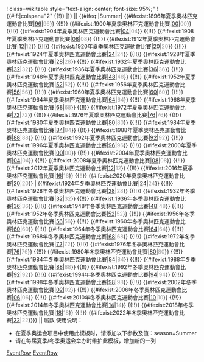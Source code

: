 ! class=wikitable style="text-align: center; font-size: 95%;"
! {{#if:{{{pictogram|}}}|colspan="2" {{!}} |}}{{{header|比賽項目}}} || {{#ifeq:{{{season|}}}|Summer| {{#ifexist:1896年夏季奧林匹克運動會{{{sport}}}比賽|[[1896年夏季奧林匹克運動會{{{sport}}}比賽|96]]|<font color=#A0A0A0>96</font>}} {{!!}} {{#ifexist:1900年夏季奧林匹克運動會{{{sport}}}比賽|[[1900年夏季奧林匹克運動會{{{sport}}}比賽|00]]|<font color=#A0A0A0>00</font>}} {{!!}} {{#ifexist:1904年夏季奧林匹克運動會{{{sport}}}比賽|[[1904年夏季奧林匹克運動會{{{sport}}}比賽|04]]|<font color=#A0A0A0>04</font>}} {{!!}} {{#ifexist:1908年夏季奧林匹克運動會{{{sport}}}比賽|[[1908年夏季奧林匹克運動會{{{sport}}}比賽|08]]|<font color=#A0A0A0>08</font>}} {{!!}} {{#ifexist:1912年夏季奧林匹克運動會{{{sport}}}比賽|[[1912年夏季奧林匹克運動會{{{sport}}}比賽|12]]|<font color=#A0A0A0>12</font>}} {{!!}} {{#ifexist:1920年夏季奧林匹克運動會{{{sport}}}比賽|[[1920年夏季奧林匹克運動會{{{sport}}}比賽|20]]|<font color=#A0A0A0>20</font>}} {{!!}} {{#ifexist:1924年夏季奧林匹克運動會{{{sport}}}比賽|[[1924年夏季奧林匹克運動會{{{sport}}}比賽|24]]|<font color=#A0A0A0>24</font>}} {{!!}} {{#ifexist:1928年夏季奧林匹克運動會{{{sport}}}比賽|[[1928年夏季奧林匹克運動會{{{sport}}}比賽|28]]|<font color=#A0A0A0>28</font>}} {{!!}} {{#ifexist:1932年夏季奧林匹克運動會{{{sport}}}比賽|[[1932年夏季奧林匹克運動會{{{sport}}}比賽|32]]|<font color=#A0A0A0>32</font>}} {{!!}} {{#ifexist:1936年夏季奧林匹克運動會{{{sport}}}比賽|[[1936年夏季奧林匹克運動會{{{sport}}}比賽|36]]|<font color=#A0A0A0>36</font>}} {{!!}} {{#ifexist:1948年夏季奧林匹克運動會{{{sport}}}比賽|[[1948年夏季奧林匹克運動會{{{sport}}}比賽|48]]|<font color=#A0A0A0>48</font>}} {{!!}} {{#ifexist:1952年夏季奧林匹克運動會{{{sport}}}比賽|[[1952年夏季奧林匹克運動會{{{sport}}}比賽|52]]|<font color=#A0A0A0>52</font>}} {{!!}} {{#ifexist:1956年夏季奧林匹克運動會{{{sport}}}比賽|[[1956年夏季奧林匹克運動會{{{sport}}}比賽|56]]|<font color=#A0A0A0>56</font>}} {{!!}} {{#ifexist:1960年夏季奧林匹克運動會{{{sport}}}比賽|[[1960年夏季奧林匹克運動會{{{sport}}}比賽|60]]|<font color=#A0A0A0>60</font>}} {{!!}} {{#ifexist:1964年夏季奧林匹克運動會{{{sport}}}比賽|[[1964年夏季奧林匹克運動會{{{sport}}}比賽|64]]|<font color=#A0A0A0>64</font>}} {{!!}} {{#ifexist:1968年夏季奧林匹克運動會{{{sport}}}比賽|[[1968年夏季奧林匹克運動會{{{sport}}}比賽|68]]|<font color=#A0A0A0>68</font>}} {{!!}} {{#ifexist:1972年夏季奧林匹克運動會{{{sport}}}比賽|[[1972年夏季奧林匹克運動會{{{sport}}}比賽|72]]|<font color=#A0A0A0>72</font>}} {{!!}} {{#ifexist:1976年夏季奧林匹克運動會{{{sport}}}比賽|[[1976年夏季奧林匹克運動會{{{sport}}}比賽|76]]|<font color=#A0A0A0>76</font>}} {{!!}} {{#ifexist:1980年夏季奧林匹克運動會{{{sport}}}比賽|[[1980年夏季奧林匹克運動會{{{sport}}}比賽|80]]|<font color=#A0A0A0>80</font>}} {{!!}} {{#ifexist:1984年夏季奧林匹克運動會{{{sport}}}比賽|[[1984年夏季奧林匹克運動會{{{sport}}}比賽|84]]|<font color=#A0A0A0>84</font>}} {{!!}} {{#ifexist:1988年夏季奧林匹克運動會{{{sport}}}比賽|[[1988年夏季奧林匹克運動會{{{sport}}}比賽|88]]|<font color=#A0A0A0>88</font>}} {{!!}} {{#ifexist:1992年夏季奧林匹克運動會{{{sport}}}比賽|[[1992年夏季奧林匹克運動會{{{sport}}}比賽|92]]|<font color=#A0A0A0>92</font>}} {{!!}} {{#ifexist:1996年夏季奧林匹克運動會{{{sport}}}比賽|[[1996年夏季奧林匹克運動會{{{sport}}}比賽|96]]|<font color=#A0A0A0>96</font>}} {{!!}} {{#ifexist:2000年夏季奧林匹克運動會{{{sport}}}比賽|[[2000年夏季奧林匹克運動會{{{sport}}}比賽|00]]|<font color=#A0A0A0>00</font>}} {{!!}} {{#ifexist:2004年夏季奧林匹克運動會{{{sport}}}比賽|[[2004年夏季奧林匹克運動會{{{sport}}}比賽|04]]|<font color=#A0A0A0>04</font>}} {{!!}} {{#ifexist:2008年夏季奧林匹克運動會{{{sport}}}比賽|[[2008年夏季奧林匹克運動會{{{sport}}}比賽|08]]|<font color=#A0A0A0>08</font>}} {{!!}} {{#ifexist:2012年夏季奧林匹克運動會{{{sport}}}比賽|[[2012年夏季奧林匹克運動會{{{sport}}}比賽|12]]|<font color=#A0A0A0>12</font>}} {{!!}} {{#ifexist:2016年夏季奧林匹克運動會{{{sport}}}比賽|[[2016年夏季奧林匹克運動會{{{sport}}}比賽|16]]|<font color=#A0A0A0>16</font>}} {{!!}} {{#ifexist:2020年夏季奧林匹克運動會{{{sport}}}比賽|[[2020年夏季奧林匹克運動會{{{sport}}}比賽|20]]|<font color=#A0A0A0>20</font>}} | {{#ifexist:1924年冬季奧林匹克運動會{{{sport}}}比賽|[[1924年冬季奧林匹克運動會{{{sport}}}比賽|24]]|<font color=#A0A0A0>24</font>}} {{!!}} {{#ifexist:1928年冬季奧林匹克運動會{{{sport}}}比賽|[[1928年冬季奧林匹克運動會{{{sport}}}比賽|28]]|<font color=#A0A0A0>28</font>}} {{!!}} {{#ifexist:1932年冬季奧林匹克運動會{{{sport}}}比賽|[[1932年冬季奧林匹克運動會{{{sport}}}比賽|32]]|<font color=#A0A0A0>32</font>}} {{!!}} {{#ifexist:1936年冬季奧林匹克運動會{{{sport}}}比賽|[[1936年冬季奧林匹克運動會{{{sport}}}比賽|36]]|<font color=#A0A0A0>36</font>}} {{!!}} {{#ifexist:1948年冬季奧林匹克運動會{{{sport}}}比賽|[[1948年冬季奧林匹克運動會{{{sport}}}比賽|48]]|<font color=#A0A0A0>48</font>}} {{!!}} {{#ifexist:1952年冬季奧林匹克運動會{{{sport}}}比賽|[[1952年冬季奧林匹克運動會{{{sport}}}比賽|52]]|<font color=#A0A0A0>52</font>}} {{!!}} {{#ifexist:1956年冬季奧林匹克運動會{{{sport}}}比賽|[[1956年冬季奧林匹克運動會{{{sport}}}比賽|56]]|<font color=#A0A0A0>56</font>}} {{!!}} {{#ifexist:1960年冬季奧林匹克運動會{{{sport}}}比賽|[[1960年冬季奧林匹克運動會{{{sport}}}比賽|60]]|<font color=#A0A0A0>60</font>}} {{!!}} {{#ifexist:1964年冬季奧林匹克運動會{{{sport}}}比賽|[[1964年冬季奧林匹克運動會{{{sport}}}比賽|64]]|<font color=#A0A0A0>64</font>}} {{!!}} {{#ifexist:1968年冬季奧林匹克運動會{{{sport}}}比賽|[[1968年冬季奧林匹克運動會{{{sport}}}比賽|68]]|<font color=#A0A0A0>68</font>}} {{!!}} {{#ifexist:1972年冬季奧林匹克運動會{{{sport}}}比賽|[[1972年冬季奧林匹克運動會{{{sport}}}比賽|72]]|<font color=#A0A0A0>72</font>}} {{!!}} {{#ifexist:1976年冬季奧林匹克運動會{{{sport}}}比賽|[[1976年冬季奧林匹克運動會{{{sport}}}比賽|76]]|<font color=#A0A0A0>76</font>}} {{!!}} {{#ifexist:1980年冬季奧林匹克運動會{{{sport}}}比賽|[[1980年冬季奧林匹克運動會{{{sport}}}比賽|80]]|<font color=#A0A0A0>80</font>}} {{!!}} {{#ifexist:1984年冬季奧林匹克運動會{{{sport}}}比賽|[[1984年冬季奧林匹克運動會{{{sport}}}比賽|84]]|<font color=#A0A0A0>84</font>}} {{!!}} {{#ifexist:1988年冬季奧林匹克運動會{{{sport}}}比賽|[[1988年冬季奧林匹克運動會{{{sport}}}比賽|88]]|<font color=#A0A0A0>88</font>}} {{!!}} {{#ifexist:1992年冬季奧林匹克運動會{{{sport}}}比賽|[[1992年冬季奧林匹克運動會{{{sport}}}比賽|92]]|<font color=#A0A0A0>92</font>}} {{!!}} {{#ifexist:1994年冬季奧林匹克運動會{{{sport}}}比賽|[[1994年冬季奧林匹克運動會{{{sport}}}比賽|94]]|<font color=#A0A0A0>94</font>}} {{!!}} {{#ifexist:1998年冬季奧林匹克運動會{{{sport}}}比賽|[[1998年冬季奧林匹克運動會{{{sport}}}比賽|98]]|<font color=#A0A0A0>98</font>}} {{!!}} {{#ifexist:2002年冬季奧林匹克運動會{{{sport}}}比賽|[[2002年冬季奧林匹克運動會{{{sport}}}比賽|02]]|<font color=#A0A0A0>02</font>}} {{!!}} {{#ifexist:2006年冬季奧林匹克運動會{{{sport}}}比賽|[[2006年冬季奧林匹克運動會{{{sport}}}比賽|06]]|<font color=#A0A0A0>06</font>}} {{!!}} {{#ifexist:2010年冬季奧林匹克運動會{{{sport}}}比賽|[[2010年冬季奧林匹克運動會{{{sport}}}比賽|10]]|<font color=#A0A0A0>10</font>}} {{!!}} {{#ifexist:2014年冬季奧林匹克運動會{{{sport}}}比賽|[[2014年冬季奧林匹克運動會{{{sport}}}比賽|14]]|<font color=#A0A0A0>14</font>}} {{!!}} {{#ifexist:2018年冬季奧林匹克運動會{{{sport}}}比賽|[[2018年冬季奧林匹克運動會{{{sport}}}比賽|18]]|<font color=#A0A0A0>18</font>}} {{!!}} {{#ifexist:2022年冬季奧林匹克運動會{{{sport}}}比賽|[[2022年冬季奧林匹克運動會{{{sport}}}比賽|22]]|<font color=#A0A0A0>22</font>}}}} || 届数
<noinclude>
使用说明：
*在夏季奥运会项目中使用此模板时，请添加以下参数及值：season=Summer
*请在每届夏季/冬季奥运会举办时维护此模板，增加新的一列
[[Category:夏季奧林匹克運動會模板|EventRow]]
[[Category:冬季奧林匹克運動會模板|EventRow]]
</noinclude>